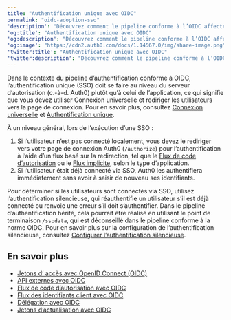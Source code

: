 ```yaml
---
title: "Authentification unique avec OIDC"
permalink: "oidc-adoption-sso"
'description': "Découvrez comment le pipeline conforme à l’OIDC affecte votre utilisation de l’authentification unique (SSO)."
'og:title': "Authentification unique avec OIDC"
'og:description': "Découvrez comment le pipeline conforme à l’OIDC affecte votre utilisation de l’authentification unique (SSO)."
'og:image': "https://cdn2.auth0.com/docs/1.14567.0/img/share-image.png"
'twitter:title': "Authentification unique avec OIDC"
'twitter:description': "Découvrez comment le pipeline conforme à l’OIDC affecte votre utilisation de l’authentification unique (SSO)."
---
```


Dans le contexte du pipeline d’authentification conforme à OIDC, l’authentification unique (<Tooltip href="/docs/docs/fr-ca/glossary?term=single-sign-on" tip="Authentification unique (SSO)
Service qui, après qu’un utilisateur se soit connecté à une application, le connecte automatiquement à d’autres applications." cta="Voir le glossaire">SSO</Tooltip>) doit se faire au niveau du serveur d’autorisation (c.-à-d. Auth0) plutôt qu’à celui de l’application, ce qui signifie que vous devez utiliser Connexion universelle et rediriger les utilisateurs vers la page de connexion. Pour en savoir plus, consultez [Connexion universelle](/docs/docs/fr-ca/authenticate/login/auth0-universal-login) et [Authentification unique](/docs/docs/fr-ca/authenticate/single-sign-on).

À un niveau général, lors de l’exécution d’une SSO :

1. Si l’utilisateur n’est pas connecté localement, vous devez le rediriger vers votre page de connexion Auth0 (`/authorize`) pour l’authentification à l’aide d’un flux basé sur la redirection, tel que le [Flux de code d’autorisation](/docs/docs/fr-ca/get-started/authentication-and-authorization-flow/authorization-code-flow) ou le [Flux implicite](/docs/docs/fr-ca/get-started/authentication-and-authorization-flow/implicit-flow-with-form-post), selon le type d’application.
2. Si l’utilisateur était déjà connecté via SSO, Auth0 les authentifiera immédiatement sans avoir à saisir de nouveau ses identifiants.

Pour déterminer si les utilisateurs sont connectés via SSO, utilisez l’authentification silencieuse, qui réauthentifie un utilisateur s’il est déjà connecté ou renvoie une erreur s’il doit s’authentifier. Dans le pipeline d’authentification hérité, cela pourrait être réalisé en utilisant le point de terminaison `/ssodata`, qui est déconseillé dans le pipeline conforme à la norme OIDC. Pour en savoir plus sur la configuration de l’authentification silencieuse, consultez [Configurer l’authentification silencieuse](/docs/docs/fr-ca/authenticate/login/configure-silent-authentication).

## En savoir plus

* [Jetons d’ accès avec OpenID Connect (OIDC)](/docs/docs/fr-ca/authenticate/login/oidc-conformant-authentication/oidc-adoption-access-tokens)
* [API externes avec OIDC](/docs/docs/fr-ca/authenticate/login/oidc-conformant-authentication/oidc-adoption-apis)
* [Flux de code d’autorisation avec OIDC](/docs/docs/fr-ca/authenticate/login/oidc-conformant-authentication/oidc-adoption-auth-code-flow)
* [Flux des identifiants client avec OIDC](/docs/docs/fr-ca/authenticate/login/oidc-conformant-authentication/oidc-adoption-client-credentials-flow)
* [Délégation avec OIDC](/docs/docs/fr-ca/authenticate/login/oidc-conformant-authentication/oidc-adoption-delegation)
* [Jetons d’actualisation avec OIDC](/docs/docs/fr-ca/authenticate/login/oidc-conformant-authentication/oidc-adoption-refresh-tokens)